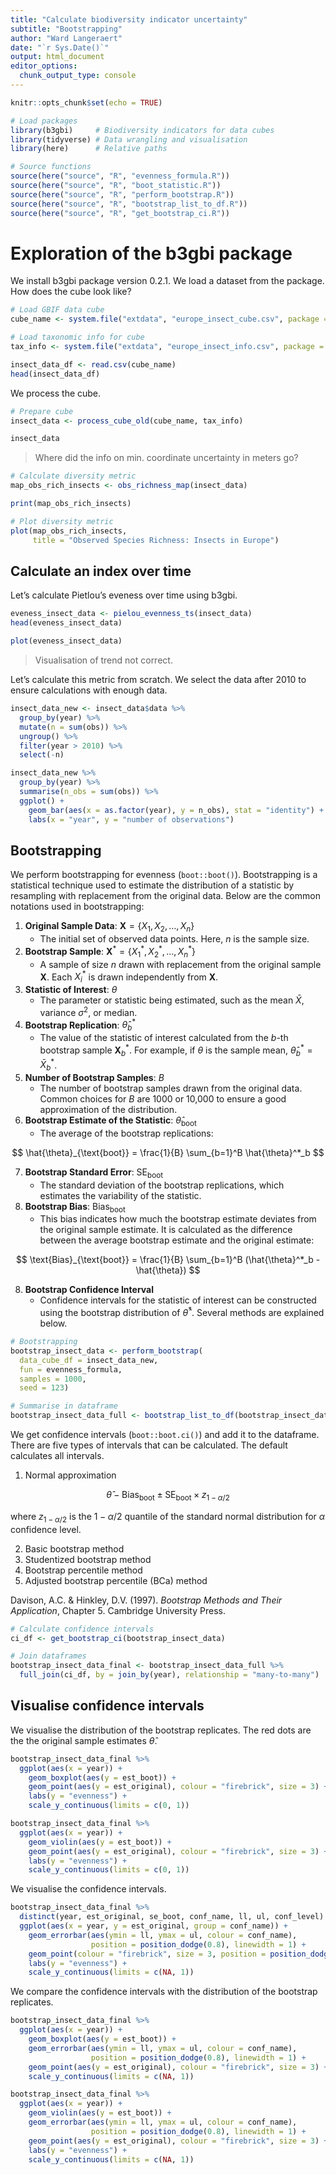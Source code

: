 ```yaml
---
title: "Calculate biodiversity indicator uncertainty"
subtitle: "Bootstrapping"
author: "Ward Langeraert"
date: "`r Sys.Date()`"
output: html_document
editor_options: 
  chunk_output_type: console
---
```


```r
knitr::opts_chunk$set(echo = TRUE)
```

```r
# Load packages
library(b3gbi)     # Biodiversity indicators for data cubes
library(tidyverse) # Data wrangling and visualisation
library(here)      # Relative paths

# Source functions
source(here("source", "R", "evenness_formula.R"))
source(here("source", "R", "boot_statistic.R"))
source(here("source", "R", "perform_bootstrap.R"))
source(here("source", "R", "bootstrap_list_to_df.R"))
source(here("source", "R", "get_bootstrap_ci.R"))
```

# Exploration of the b3gbi package

We install b3gbi package version 0.2.1.
We load a dataset from the package.
How does the cube look like?

```r
# Load GBIF data cube
cube_name <- system.file("extdata", "europe_insect_cube.csv", package = "b3gbi")

# Load taxonomic info for cube
tax_info <- system.file("extdata", "europe_insect_info.csv", package = "b3gbi")

insect_data_df <- read.csv(cube_name)
head(insect_data_df)
```

We process the cube.

```r
# Prepare cube
insect_data <- process_cube_old(cube_name, tax_info)

insect_data
```

> Where did the info on min. coordinate uncertainty in meters go?

```r
# Calculate diversity metric
map_obs_rich_insects <- obs_richness_map(insect_data)

print(map_obs_rich_insects)
```

```r
# Plot diversity metric
plot(map_obs_rich_insects,
     title = "Observed Species Richness: Insects in Europe")
```

## Calculate an index over time

Let's calculate Pietlou's eveness over time using b3gbi.

```r
eveness_insect_data <- pielou_evenness_ts(insect_data)
head(eveness_insect_data)
```

```r
plot(eveness_insect_data)
```

> Visualisation of trend not correct.

Let's calculate this metric from scratch.
We select the data after 2010 to ensure calculations with enough data.

```r
insect_data_new <- insect_data$data %>%
  group_by(year) %>%
  mutate(n = sum(obs)) %>%
  ungroup() %>%
  filter(year > 2010) %>%
  select(-n)

insect_data_new %>%
  group_by(year) %>%
  summarise(n_obs = sum(obs)) %>%
  ggplot() +
    geom_bar(aes(x = as.factor(year), y = n_obs), stat = "identity") +
    labs(x = "year", y = "number of observations")
```

## Bootstrapping

We perform bootstrapping for evenness (`boot::boot()`).
Bootstrapping is a statistical technique used to estimate the distribution of a statistic by resampling with replacement from the original data.
Below are the common notations used in bootstrapping:

1. **Original Sample Data**: $\mathbf{X} = \{X_1, X_2, \ldots, X_n\}$
    - The initial set of observed data points. Here, $n$ is the sample size.

2. **Bootstrap Sample**: $\mathbf{X}^* = \{X_1^*, X_2^*, \ldots, X_n^*\}$
    - A sample of size $n$ drawn with replacement from the original sample $\mathbf{X}$. Each $X_i^*$ is drawn independently from $\mathbf{X}$.

3. **Statistic of Interest**: $\theta$
    - The parameter or statistic being estimated, such as the mean $\bar{X}$, variance $\sigma^2$, or median.

4. **Bootstrap Replication**: $\hat{\theta}^*_b$
    - The value of the statistic of interest calculated from the $b$-th bootstrap sample $\mathbf{X}^*_b$. For example, if $\theta$ is the sample mean, $\hat{\theta}^*_b = \bar{X}^*_b$.

5. **Number of Bootstrap Samples**: $B$
    - The number of bootstrap samples drawn from the original data. Common choices for $B$ are 1000 or 10,000 to ensure a good approximation of the distribution.

6. **Bootstrap Estimate of the Statistic**: $\hat{\theta}_{\text{boot}}$
    - The average of the bootstrap replications:

$$
\hat{\theta}_{\text{boot}} = \frac{1}{B} \sum_{b=1}^B \hat{\theta}^*_b
$$

7. **Bootstrap Standard Error**: $\text{SE}_{\text{boot}}$
    - The standard deviation of the bootstrap replications, which estimates the variability of the statistic.

8. **Bootstrap Bias**: $\text{Bias}_{\text{boot}}$
    - This bias indicates how much the bootstrap estimate deviates from the original sample estimate. It is calculated as the difference between the average bootstrap estimate and the original estimate:

$$
\text{Bias}_{\text{boot}} = \frac{1}{B} \sum_{b=1}^B (\hat{\theta}^*_b - \hat{\theta})
$$

8. **Bootstrap Confidence Interval**
    - Confidence intervals for the statistic of interest can be constructed using the bootstrap distribution of $\hat{\theta}^*$. Several methods are explained below.


```r
# Bootstrapping
bootstrap_insect_data <- perform_bootstrap(
  data_cube_df = insect_data_new,
  fun = evenness_formula,
  samples = 1000,
  seed = 123)

# Summarise in dataframe
bootstrap_insect_data_full <- bootstrap_list_to_df(bootstrap_insect_data)
```

We get confidence intervals (`boot::boot.ci()`) and add it to the dataframe.
There are five types of intervals that can be calculated.
The default calculates all intervals.

1. Normal approximation

$$
\hat{\theta} - \text{Bias}_{\text{boot}} \pm \text{SE}_{\text{boot}} \times z_{1-\alpha/2}
$$

where $z_{1-\alpha/2}$ is the $1-\alpha/2$ quantile of the standard normal distribution for $\alpha$ confidence level.

2. Basic bootstrap method
3. Studentized bootstrap method
4. Bootstrap percentile method
5. Adjusted bootstrap percentile (BCa) method

Davison, A.C. & Hinkley, D.V. (1997). *Bootstrap Methods and Their Application*, Chapter 5. Cambridge University Press.

```r
# Calculate confidence intervals
ci_df <- get_bootstrap_ci(bootstrap_insect_data)

# Join dataframes
bootstrap_insect_data_final <- bootstrap_insect_data_full %>%
  full_join(ci_df, by = join_by(year), relationship = "many-to-many")
```

## Visualise confidence intervals

We visualise the distribution of the bootstrap replicates.
The red dots are the the original sample estimates $\hat{\theta}$.

```r
bootstrap_insect_data_final %>%
  ggplot(aes(x = year)) +
    geom_boxplot(aes(y = est_boot)) +
    geom_point(aes(y = est_original), colour = "firebrick", size = 3) +
    labs(y = "evenness") +
    scale_y_continuous(limits = c(0, 1))
```

```r
bootstrap_insect_data_final %>%
  ggplot(aes(x = year)) +
    geom_violin(aes(y = est_boot)) +
    geom_point(aes(y = est_original), colour = "firebrick", size = 3) +
    labs(y = "evenness") +
    scale_y_continuous(limits = c(0, 1))
```

We visualise the confidence intervals.

```r
bootstrap_insect_data_final %>%
  distinct(year, est_original, se_boot, conf_name, ll, ul, conf_level) %>%
  ggplot(aes(x = year, y = est_original, group = conf_name)) +
    geom_errorbar(aes(ymin = ll, ymax = ul, colour = conf_name),
                  position = position_dodge(0.8), linewidth = 1) +
    geom_point(colour = "firebrick", size = 3, position = position_dodge(0.8)) +
    labs(y = "evenness") +
    scale_y_continuous(limits = c(NA, 1))
```

We compare the confidence intervals with the distribution of the bootstrap replicates.

```r
bootstrap_insect_data_final %>%
  ggplot(aes(x = year)) +
    geom_boxplot(aes(y = est_boot)) +
    geom_errorbar(aes(ymin = ll, ymax = ul, colour = conf_name),
                  position = position_dodge(0.8), linewidth = 1) +
    geom_point(aes(y = est_original), colour = "firebrick", size = 3) +
    scale_y_continuous(limits = c(NA, 1))
```

```r
bootstrap_insect_data_final %>%
  ggplot(aes(x = year)) +
    geom_violin(aes(y = est_boot)) +
    geom_errorbar(aes(ymin = ll, ymax = ul, colour = conf_name),
                  position = position_dodge(0.8), linewidth = 1) +
    geom_point(aes(y = est_original), colour = "firebrick", size = 3) +
    labs(y = "evenness") +
    scale_y_continuous(limits = c(NA, 1))
```

